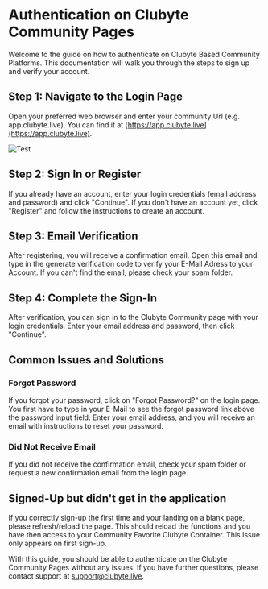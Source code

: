 
# Authentication on Clubyte Community Pages

Welcome to the guide on how to authenticate on Clubyte Based Community Platforms. This documentation will walk you through the steps to sign up and verify your account.

## Step 1: Navigate to the Login Page

Open your preferred web browser and enter your community Url (e.g. app.clubyte.live). You can find it at [https://app.clubyte.live](https://app.clubyte.live).

![Test](/Green-Check-Mark.png) 

## Step 2: Sign In or Register

If you already have an account, enter your login credentials (email address and password) and click "Continue". If you don't have an account yet, click "Register" and follow the instructions to create an account.

## Step 3: Email Verification

After registering, you will receive a confirmation email. Open this email and type in the generate verification code to verify your E-Mail Adress to your Account. If you can't find the email, please check your spam folder.


## Step 4: Complete the Sign-In

After verification, you can sign in to the Clubyte Community page with your login credentials. Enter your email address and password, then click "Continue".


## Common Issues and Solutions

### Forgot Password

If you forgot your password, click on "Forgot Password?" on the login page. You first have to type in your E-Mail to see the forgot password link above the password input field. Enter your email address, and you will receive an email with instructions to reset your password.


### Did Not Receive Email

If you did not receive the confirmation email, check your spam folder or request a new confirmation email from the login page.

## Signed-Up but didn't get in the application

If you correctly sign-up the first time and your landing on a blank page, please refresh/reload the page. This should reload the functions and you have then access to your Community Favorite Clubyte Container. This Issue only appears on first sign-up.



With this guide, you should be able to authenticate on the Clubyte Community Pages without any issues. If you have further questions, please contact support at [support@clubyte.live](mailto:support@clubyte.live).
